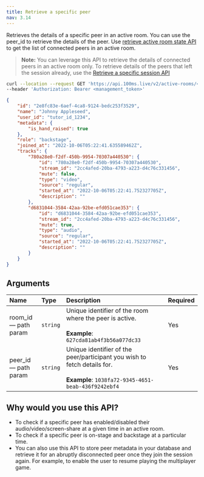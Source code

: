 ```yaml
---
title: Retrieve a specific peer
nav: 3.14
---
```


Retrieves the details of a specific peer in an active room. You can use the peer_id to retrieve the details of the peer. Use [retrieve active room state API](/server-side/v2/active-rooms/retrieve-active-room) to get the list of connected peers in an active room.

> **Note:** You can leverage this API to retrieve the details of connected peers in an active room only. To retrieve details of the peers that left the session already, use the [Retrieve a specific session API](/server-side/v2/Sessions/retrieve-a-session)

<GetRequest title="https://api.100ms.live/v2/active-rooms/<room_id>/peers/<peer_id>" />
<Request id="req-0">

```bash
curl --location --request GET 'https://api.100ms.live/v2/active-rooms/<room_id>/peers/<peer_id>' \
--header 'Authorization: Bearer <management_token>'
```

</Request>

<ResponseBox id="res-0" status="200 OK">

```json
{
    "id": "2e8fc83e-6aef-4ca8-9124-bedc253f3529",
    "name": "Johnny Appleseed",
    "user_id": "tutor_id_1234",
    "metadata": {
        "is_hand_raised": true
    },
    "role": "backstage",
    "joined_at": "2022-10-06T05:22:41.635589462Z",
    "tracks": {
        "780a28e0-f2df-450b-9954-70307a440530": {
            "id": "780a28e0-f2df-450b-9954-70307a440530",
            "stream_id": "2cc4afed-20ba-4793-a223-d4c76c331456",
            "mute": false,
            "type": "video",
            "source": "regular",
            "started_at": "2022-10-06T05:22:41.752327705Z",
            "description": ""
        },
        "d6831044-3584-42aa-92be-efd051cae353": {
            "id": "d6831044-3584-42aa-92be-efd051cae353",
            "stream_id": "2cc4afed-20ba-4793-a223-d4c76c331456",
            "mute": true,
            "type": "audio",
            "source": "regular",
            "started_at": "2022-10-06T05:22:41.752327705Z",
            "description": ""
        }
    }
}
```

</ResponseBox>

## Arguments

| Name                       | Type     | Description                                                                                                                            | Required |
| :------------------------- | :------- | :------------------------------------------------------------------------------------------------------------------------------------- | :------- |
| room_id <br/> — path param | `string` | Unique identifier of the room where the peer is active. <br/><br/>**Example**: `627cda81ab4f3b56a077dc33`                              | Yes      |
| peer_id <br/> — path param | `string` | Unique identifier of the peer/participant you wish to fetch details for. <br/><br/>**Example**: `1038fa72-9345-4651-beab-436f9242ebf4` | Yes      |

## Why would you use this API?

-   To check if a specific peer has enabled/disabled their audio/video/screen-share at a given time in an active room.
-   To check if a specific peer is on-stage and backstage at a particular time.
-   You can also use this API to store peer metadata in your database and retrieve it for an abruptly disconnected peer once they join the session again. For example, to enable the user to resume playing the multiplayer game.
